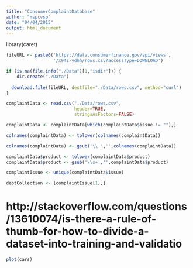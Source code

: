 ```yaml
---
title: "ConsumerComplaintDatabase"
author: "mspcvsp"
date: "04/04/2015"
output: html_document
---
```

library(caret)


```r
fileURL <- paste0('https://data.consumerfinance.gov/api/views',
                  '/x94z-ydhh/rows.csv?accessType=DOWNLOAD')

if (is.na(file.info("./Data")[1,"isdir"])) {
    dir.create("./Data")
    
  download.file(fileURL, destfile="./Data/rows.csv", method="curl")
}

complaintData <- read.csv("./Data/rows.csv",
                          header=TRUE,
                          stringsAsFactors=FALSE)

complaintData <- complaintData[which(complaintData$issue != ""),]

colnames(complaintData) <- tolower(colnames(complaintData))

colnames(complaintData) <- gsub('\\.','',colnames(complaintData))

complaintData$product <- tolower(complaintData$product)
complaintData$product <- gsub('\\s+','',complaintData$product)

complaintIssue <- unique(complaintData$issue)

debtCollection <- [complaintIssue[1],]
```

# http://stackoverflow.com/questions/13610074/is-there-a-rule-of-thumb-for-how-to-divide-a-dataset-into-training-and-validatio

```r
plot(cars)
```
